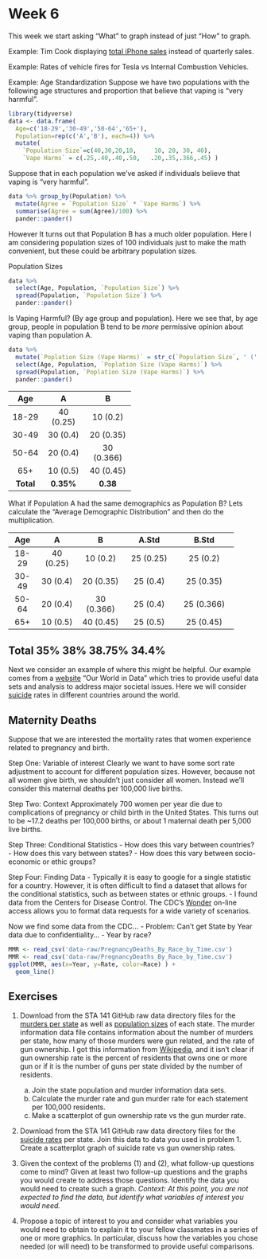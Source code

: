 # Week 6

This week we start asking "What" to graph instead of just "How" to graph.

Example: Tim Cook displaying 
[total iPhone sales](https://www.techjunkie.com/tim-cook-trying-prove-meaningless-chart/) 
instead of quarterly sales.

Example: Rates of vehicle fires for Tesla vs Internal Combustion Vehicles.

Example: Age Standardization
Suppose we have two populations with the following age structures and proportion that believe that vaping is "very harmful".
```r
library(tidyverse)
data <- data.frame( 
  Age=c('18-29','30-49','50-64','65+'), 
  Population=rep(c('A','B'), each=4)) %>% 
  mutate(
    `Population Size`=c(40,30,20,10,     10, 20, 30, 40),
    `Vape Harms` = c(.25,.40,.40,.50,   .20,.35,.366,.45) )
```

Suppose that in each population we've asked if individuals believe that vaping is "very harmful".

```r
data %>% group_by(Population) %>%
  mutate(Agree = `Population Size` * `Vape Harms`) %>%
  summarise(Agree = sum(Agree)/100) %>%
  pander::pander()
```

However It turns out that Population B has a much older population. Here I am considering population sizes of 100 individuals just to make the math convenient, but these could be arbitrary population sizes.

Population Sizes
```r
data %>% 
  select(Age, Population, `Population Size`) %>% 
  spread(Population, `Population Size`) %>%
  pander::pander()
```

Is Vaping Harmful? (By age group and population). 
Here we see that, by age group, people in population B tend to be *more* permissive opinion about vaping than population A.
```r
data %>% 
  mutate(`Poplation Size (Vape Harms)` = str_c(`Population Size`, ' (', `Vape Harms`,')') ) %>%
  select(Age, Population, `Poplation Size (Vape Harms)`) %>% 
  spread(Population, `Poplation Size (Vape Harms)`) %>%
  pander::pander()
```

----------------------------------
  Age          A           B      
-------   ----------- ------------
 18-29     40 (0.25)    10 (0.2)  

 30-49     30 (0.4)    20 (0.35)  

 50-64     20 (0.4)    30 (0.366) 

  65+      10 (0.5)    40 (0.45)  

**Total**  **0.35%**     **0.38**  
---------------------------------


What if Population A had the same demographics as Population B? Lets calculate the "Average Demographic Distribution" and then do the multiplication.


----------------------------------------------------------------
  Age        A           B            A.Std         B.Std     
------- ----------- ------------ -------------- ----------------
 18-29   40 (0.25)    10 (0.2)      25 (0.25)      25 (0.2)

 30-49   30 (0.4)    20 (0.35)      25 (0.4)       25 (0.35)

 50-64   20 (0.4)    30 (0.366)     25 (0.4)       25 (0.366)

  65+    10 (0.5)    40 (0.45)      25 (0.5)       25 (0.45)
---------------------------------------------------------------
Total      35%         38%           38.75%         34.4%
---------------------------------------------------------------

Next we consider an example of where this might be helpful. Our example comes from a [website](https://ourworldindata.org) "Our World in Data" which tries to provide useful data sets and analysis to address major societal issues. Here we will consider [suicide](https://ourworldindata.org/suicide) rates in different countries around the world.

 
## Maternity Deaths

Suppose that we are interested the mortality rates that women experience related to pregnancy and birth.

Step One: Variable of interest
Clearly we want to have some sort rate adjustment to account for different population sizes. However, because not all women give birth, we shouldn't just consider all women. Instead we'll consider this maternal deaths per 100,000 live births. 

Step Two: Context
Approximately 700 women per year die due to complications of pregnancy or child birth in the United States. This turns out to be ~17.2 deaths per 100,000 births, or about 1 maternal death per 5,000 live births. 

Step Three: Conditional Statistics
  - How does this vary between countries?
  - How does this vary between states?
  - How does this vary between socio-economic or ethic groups?
  

Step Four: Finding Data
  - Typically it is easy to google for a single statistic for a country. However, it is often difficult to find a dataset that allows for the conditional statistics, such as between states or ethnic groups.
  - I found data from the Centers for Disease Control. The CDC's [Wonder](https://wonder.cdc.gov) on-line access allows you to format data requests for a wide variety of scenarios.

Now we find some data from the CDC...
  - Problem: Can't get State by Year data due to confidentiality...
  - Year by race?
```r
MMR <- read_csv('data-raw/PregnancyDeaths_By_Race_by_Time.csv')
MMR <- read_csv('data-raw/PregnancyDeaths_By_Race_by_Time.csv')
ggplot(MMR, aes(x=Year, y=Rate, color=Race) ) +
  geom_line()
```


## Exercises

1. Download from the STA 141 GitHub raw data directory files for the 
[murders per state](https://github.com/dereksonderegger/141/raw/master/data-raw/Guns_State_Deaths_2010.csv)
as well as 
[population sizes](https://github.com/dereksonderegger/141/raw/master/data-raw/State_Pop.csv)
of each state. The murder information data file contains information about the number of murders per state, how many of those murders were gun related, and the rate of gun ownership. I got this information from 
[Wikipedia](https://en.wikipedia.org/wiki/Firearm_death_rates_in_the_United_States_by_state),
and it isn't clear if gun ownership rate is the percent of residents that owns one or more gun or if it is the number of guns per state divided by the number of residents.
    a) Join the state population and murder information data sets.
    b) Calculate the murder rate and gun murder rate for each statement per 100,000 residents.
    c) Make a scatterplot of gun ownership rate vs the gun murder rate.
    
2. Download from the STA 141 GitHub raw data directory files for the 
[suicide rates](https://github.com/dereksonderegger/141/raw/master/data-raw/State_Suicides_2016.csv) 
per state. Join this data to data you used in problem 1. Create a scatterplot graph of suicide rate vs gun ownership rates.
  
3. Given the context of the problems (1) and (2), what follow-up questions come to mind? Given at least two follow-up questions and the graphs you would create to address those questions. Identify the data you would need to create such a graph. *Context: At this point, you are not expected to find the data, but identify what variables of interest you would need.*

4. Propose a topic of interest to you and consider what variables you would need to obtain to explain it to your fellow classmates in a series of one or more graphics. In particular, discuss how the variables you chose needed (or will need) to be transformed to provide useful comparisons.


